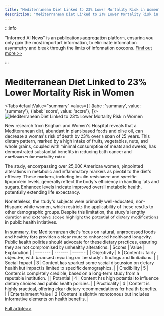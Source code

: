 ```yaml
---
title: "Mediterranean Diet Linked to 23% Lower Mortality Risk in Women"
description: "Mediterranean Diet Linked to 23% Lower Mortality Risk in Women"
---
```



:::info

"Informed AI News" is an publications aggregation platform, ensuring you only gain the most important information, to eliminate information asymmetry and break through the limits of information cocoons.  [Find out more >>](/)

:::

# Mediterranean Diet Linked to 23% Lower Mortality Risk in Women


<Tabs
	defaultValue="summary"
	values={[
	{label: 'summary', value: 'summary'},
	{label: 'score', value: 'score'},
]}>
<TabItem value="summary">
<img
  src="https://image.informedainews.com/2024/06/Foo-LMo-1717382858-0.jpg"
  alt="Mediterranean Diet Linked to 23% Lower Mortality Risk in Women"
/>



New research from Brigham and Women's Hospital reveals that a Mediterranean diet, abundant in plant-based foods and olive oil, can decrease a woman's risk of death by 23% over a span of 25 years. This dietary pattern, marked by a high intake of fruits, vegetables, nuts, and whole grains, coupled with minimal consumption of meats and sweets, has demonstrated substantial benefits in reducing both cancer and cardiovascular mortality rates.

The study, encompassing over 25,000 American women, pinpointed alterations in metabolic and inflammatory markers as pivotal to the diet's efficacy. These markers, including insulin resistance and specific lipoprotein levels, generally reflect the body's efficiency in handling fats and sugars. Enhanced levels indicate improved overall metabolic health, potentially extending life expectancy.

Nonetheless, the study's subjects were primarily well-educated, non-Hispanic white women, which restricts the applicability of these results to other demographic groups. Despite this limitation, the study's lengthy duration and extensive scope highlight the potential of dietary modifications in public health initiatives.

In summary, the Mediterranean diet's focus on natural, unprocessed foods and healthy fats provides a clear route to enhanced health and longevity. Public health policies should advocate for these dietary practices, ensuring they are not compromised by unhealthy alterations.
</TabItem>
<TabItem value="score">
	| Scores     | Value   | Explanation |
	| -------- | ------- | ------- |
	| Objectivity  | 5    | Content is fairly objective, with balanced reporting on the study's findings and limitations.    |
	| Social Impact | 3     | Content has sparked some social discussion on dietary health but impact is limited to specific demographics.    |
	| Credibility    | 5    | Content is completely credible, based on a long-term study from a reputable institution.    |
	| Potential    | 4    | Content has high potential to influence dietary choices and public health policies.    |
	| Practicality    | 4    | Content is highly practical, offering clear dietary recommendations for health benefits.    |
	| Entertainment Value    | 2    | Content is slightly monotonous but includes informative elements on health benefits.    |
</TabItem>
</Tabs>

[Full article>>](https://www.cnbeta.com.tw/articles/science/1433328.htm)
